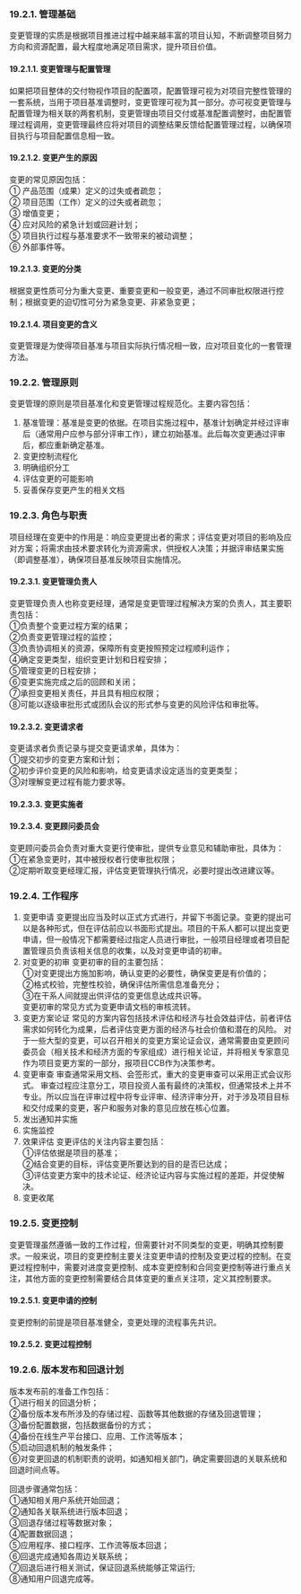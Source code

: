 ### 19.2.1. 管理基础
变更管理的实质是根据项目推进过程中越来越丰富的项目认知，不断调整项目努力方向和资源配置，最大程度地满足项目需求，提升项目价值。

#### 19.2.1.1. 变更管理与配置管理
如果把项目整体的交付物视作项目的配置项，配置管理可视为对项目完整性管理的一套系统，当用于项目基准调整时，变更管理可视为其一部分。亦可视变更管理与配置管理为相关联的两套机制，变更管理由项目交付或基准配置调整时，由配置管理过程调用，变更管理最终应将对项目的调整结果反馈给配置管理过程，以确保项目执行与项目配置信息相一致。

#### 19.2.1.2. 变更产生的原因
变更的常见原因包括：  
① 产品范围（成果）定义的过失或者疏忽；  
② 项目范围（工作）定义的过失或者疏忽；  
③ 增值变更；  
④ 应对风险的紧急计划或回避计划；  
⑤ 项目执行过程与基准要求不一致带来的被动调整；  
⑥ 外部事件等。

#### 19.2.1.3. 变更的分类
根据变更性质可分为重大变更、重要变更和一般变更，通过不同审批权限进行控制；根据变更的迫切性可分为紧急变更、非紧急变更；

#### 19.2.1.4. 项目变更的含义
变更管理是为使得项目基准与项目实际执行情况相一致，应对项目变化的一套管理方法。

### 19.2.2. 管理原则
变更管理的原则是项目基准化和变更管理过程规范化。主要内容包括：
1. 基准管理：基准是变更的依据。在项目实施过程中，基准计划确定并经过评审后（通常用户应参与部分评审工作），建立初始基准。此后每次变更通过评审后，都应重新确定基准。
2. 变更控制流程化
3. 明确组织分工
4. 评估变更的可能影响
5. 妥善保存变更产生的相关文档

### 19.2.3. 角色与职责
项目经理在变更中的作用是：响应变更提出者的需求；评估变更对项目的影响及应对方案；将需求由技术要求转化为资源需求，供授权人决策；并据评审结果实施（即调整基准），确保项目基准反映项目实施情况。

#### 19.2.3.1. 变更管理负责人
变更管理负责人也称变更经理，通常是变更管理过程解决方案的负责人，其主要职责包括：  
①负责整个变更过程方案的结果；  
②负责变更管理过程的监控；  
③负责协调相关的资源，保障所有变更按照预定过程顺利运作；  
④确定变更类型，组织变更计划和日程安排；  
⑤管理变更的日程安排；  
⑥变更实施完成之后的回顾和关闭；  
⑦承担变更相关责任，并且具有相应权限；  
⑧可能以逐级审批形式或团队会议的形式参与变更的风险评估和审批等。

#### 19.2.3.2. 变更请求者
变更请求者负责记录与提交变更请求单，具体为：  
①提交初步的变更方案和计划；  
②初步评价变更的风险和影响，给变更请求设定适当的变更类型；  
③对理解变更过程有能力要求等。

#### 19.2.3.3. 变更实施者

#### 19.2.3.4. 变更顾问委员会
变更顾问委员会负责对重大变更行使审批，提供专业意见和辅助审批，具体为：  
①在紧急变更时，其中被授权者行使审批权限；  
②定期听取变更经理汇报，评估变更管理执行情况，必要时提出改进建议等。

### 19.2.4. 工作程序
1. 变更申请
    变更提出应当及时以正式方式进行，并留下书面记录。变更的提出可以是各种形式，但在评估前应以书面形式提出。项目的干系人都可以提出变更申请，但一般情况下都需要经过指定人员进行审批，一般项目经理或者项目配置管理员负责该相关信息的收集，以及对变更申请的初审。
2. 对变更的初审
    变更初审的目的主要包括：  
    ①对变更提出方施加影响，确认变更的必要性，确保变更是有价值的；  
    ②格式校验，完整性校验，确保评估所需信息准备充分；  
    ③在干系人间就提出供评估的变更信息达成共识等。  
    变更初审的常见方式为变更申请文档的审核流转。
3. 变更方案论证
    常见的方案内容包括技术评估和经济与社会效益评估，前者评估需求如何转化为成果，后者评估变更方面的经济与社会价值和潜在的风险。
    对于一些大型的变更，可以召开相关的变更方案论证会议，通常需要由变更顾问委员会（相关技术和经济方面的专家组成）进行相关论证，并将相关专家意见作为项目变更方案的一部分，报项目CCB作为决策参考。
4. 变更审查
    审查通常采用文档、会签形式，重大的变更审查可以采用正式会议形式。
    审查过程应注意分工，项目投资人虽有最终的决策权，但通常技术上并不专业。所以应当在评审过程中将专业评审、经济评审分开，对于涉及项目目标和交付成果的变更，客户和服务对象的意见应放在核心位置。
5. 发出通知并实施
6. 实施监控
7. 效果评估
    变更评估的关注内容主要包括：  
    ①评估依据是项目的基准；  
    ②结合变更的目标，评估变更所要达到的目的是否巳达成；  
    ③评估变更方案中的技术论证、经济论证内容与实施过程的差距，并促使解决。
8. 变更收尾

### 19.2.5. 变更控制
变更管理虽然遵循一致的工作过程，但需要针对不同类型的变更，明确其控制要求。一般来说，项目的变更控制主要关注变更申请的控制及变更过程的控制。在变更过程控制中，需要对进度变更控制、成本变更控制和合同变更控制等进行重点关注，其他方面的变更控制需要结合具体变更的重点关注项，定义其控制要求。

#### 19.2.5.1. 变更申请的控制
变更控制的前提是项目基准健全，变更处理的流程事先共识。

#### 19.2.5.2. 变更过程控制

### 19.2.6. 版本发布和回退计划
版本发布前的准备工作包括：  
①进行相关的回退分析；  
②备份版本发布所涉及的存储过程、函数等其他数据的存储及回退管理；  
③备份配置数据，包括数据备份的方式；  
④备份在线生产平台接口、应用、工作流等版本；  
⑤启动回退机制的触发条件；  
⑥对变更回退的机制职责的说明，如通知相关部门，确定需要回退的关联系统和回退时间点等。

回退步骤通常包括：  
①通知相关用户系统开始回退；  
②通知各关联系统进行版本回退；  
③回退存储过程等数据对象；  
④配置数据回退；  
⑤应用程序、接口程序、工作流等版本回退；  
⑥回退完成通知各周边关联系统；  
⑦回退后进行相关测试，保证回退系统能够正常运行;  
⑧通知用户回退完成等。

